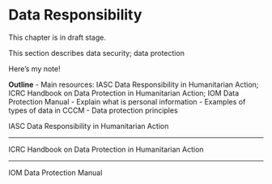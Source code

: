 # Data Responsibility
:::{warning}
This chapter is in draft stage.
:::

This section describes data security; data protection

:::{margin}
:::{note}
Here's my note!
:::
:::
**Outline**
- Main resources: IASC Data Responsibility in Humanitarian Action; ICRC Handbook on Data Protection in Humanitarian Action; IOM Data Protection Manual
- Explain what is personal information
- Examples of types of data in CCCM
- Data protection principles

:::{panels}
IASC Data Responsibility in Humanitarian Action

---

ICRC Handbook on Data Protection in Humanitarian Action

---
IOM Data Protection Manual

:::